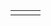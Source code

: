 {{en/scenarios by size}}

{|
|-
|style="border:none;background:white"|
{{en/Scenario/The Isles}}

|style="border:none;background:white"|
{{en/Scenario/Chatham Islands}}

|style="border:none;background:white"|
{{en/Scenario/Denmark}}

|}
